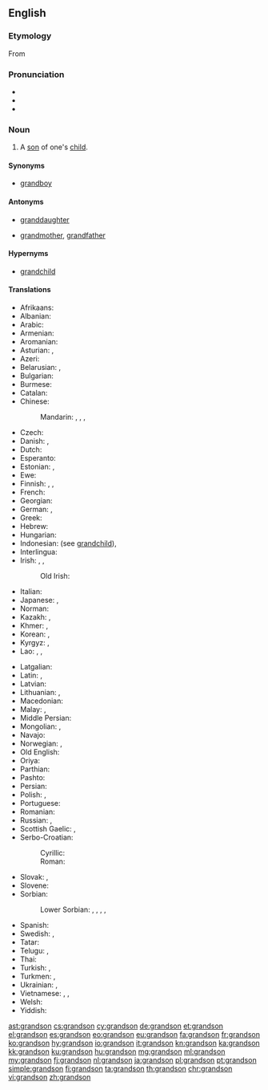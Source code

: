 ==English==

===Etymology===
From {{prefix|grand|son|lang=en}}

===Pronunciation===
* {{IPA|/ˈɡɹændsʌn/|lang=en}}
* {{audio|en-us-grandson.ogg|Audio (US)|lang=en}}
* {{hyphenation|grand|son|lang=en}}

===Noun===
{{en-noun}}

# A [[son]] of one's [[child]].

====Synonyms====
* [[grandboy]]

====Antonyms====
* {{qualifier|with regard to gender}} [[granddaughter]]
* {{qualifier|with regard to ancestry}} [[grandmother]], [[grandfather]]

====Hypernyms====
* [[grandchild]]

====Translations====
{{trans-top|son of one's child}}
* Afrikaans: {{t+|af|kleinseun}}
* Albanian: {{t|sq|nip|m}}
* Arabic: {{t|ar|حفيد|m|tr=ḥafīd}}
* Armenian: {{t|hy|թոռ}}
* Aromanian: {{t|rup|nipot|m}}
* Asturian: {{t+|ast|ñetu|m}}, {{t+|ast|nietu|m}}
* Azeri: {{t+|az|nəvə}}
* Belarusian: {{t|be|уну́к|m}}, {{t|be|ўнук|m}}
* Bulgarian: {{t+|bg|внук|m}}
* Burmese: {{t+|my|မြေး|tr=mre:}}
* Catalan: {{t+|ca|nét|m}}
* Chinese:
*: Mandarin: {{t|cmn|孫子|sc=Hani}}, {{t+|cmn|孙子|tr=sūnzi|sc=Hani}}, {{qualifier|daughter's son}} {{t+|cmn|外孫|sc=Hani}}, {{t+|cmn|外孙|tr=wàisūn|sc=Hani}}
* Czech: {{t+|cs|vnuk|m}}
* Danish: {{t+|da|sønnesøn}} {{qualifier|son's son}}, {{t+|da|dattersøn}} {{qualifier|daughter's son}}
* Dutch: {{t+|nl|kleinzoon|m}}
* Esperanto: {{t|eo|nepo}}
* Estonian: {{t|et|pojapoeg}}, {{t|et|tütrepoeg}}
* Ewe: {{t|ee|tɔgbuiyɔviŋutsu}}
* Finnish: {{t|fi|pojanpoika}}, {{t|fi|tyttärenpoika}}, {{t+|fi|lapsenlapsi}}
* French: {{t+|fr|petit-fils|m}}
* Georgian: {{t+|ka|შვილიშვილი|sc=Geor}}
* German: {{t+|de|Enkelsohn|m}}, {{t+|de|Enkel|m}}
* Greek: {{t+|el|εγγονός|m}}
* Hebrew: {{t+|he|נֶכֶד|m|tr=nekhed|sc=Hebr}}
* Hungarian: {{t+|hu|unoka}}
* Indonesian: (see [[grandchild]]), {{t+|id|cucu}}
* Interlingua: {{t|ia|granfilio}}
* Irish: {{t|ga|ó|m}}, {{qualifier|son’s son}} {{t|ga|[[mac]] [[mac|mic]]|m}}, {{qualifier|daughter’s son}} {{t|ga|[[mac]] [[iníne]]|m}}
*: Old Irish: {{t|sga|úa|m}}
* Italian: {{t+|it|nipote|m}}
* Japanese: {{t+|ja|孫息子|tr=まごむすこ, magomusuko}}, {{t+|ja|孫|tr=まご, mago}} {{qualifier|grandchild}}
* Norman: {{t|nrf|p'tit-fis|m}}
* Kazakh: {{t+|kk|немере|sc=Cyrl}}, {{t|kk|ер немере|sc=Cyrl}}
* Khmer: {{t|km|ចៅប្រុស|sc=Khmr|tr=chav proh}}, {{t|km|នត្តាប្រុស|sc=Khmr|tr=noattaa proh}}
* Korean: {{t+|ko|손자|tr=sonja}}, {{t|ko|외손자|tr=oesonja}} {{qualifier|daughter's son}}
* Kyrgyz: {{t|ky|мемире|sc=Cyrl}}, {{t|ky|небире|sc=Cyrl}}
* Lao: {{t|lo|ນັດດາ|sc=Laoo}}, {{t|lo|ຫລານ|sc=Laoo}}, {{t|lo|ຫລານຊາຍ|sc=Laoo}}
{{trans-mid}}
* Latgalian: {{t|ltg|unuks|m}}
* Latin: {{t+|la|nepōs|m}} {{qualifier|Classical}}, {{t|la|prōfīlius|m}} {{qualifier|Mediaeval}}
* Latvian: {{t|lv|mazdēls|m}}
* Lithuanian: {{t|lt|vaikaitis|m}}, {{t|lt|anūkas|m}}
* Macedonian: {{t|mk|внук|m}}
* Malay: {{t|ms|cucu lelaki}}, {{t|ms|cucu}}
* Middle Persian: {{t|pal|𐭭𐭯𐭩|tr=nab|sc=Phli}}
* Mongolian: {{t|mn|ач хүү|sc=Cyrl}}, {{t|mn|зээ хүү|sc=Cyrl}}
* Navajo: {{t|nv|hatsóí ashkiígíí}}
* Norwegian: {{t|no|sønnesønn}} {{qualifier|son's son}}, {{t|no|dattersønn}} {{qualifier|daughter's son}}
* Old English: {{t|ang|sunsunu}}
* Oriya: {{t|or|ନାତି|tr=nāti|sc=Orya}}
* Parthian: {{t|xpr|𐭐𐭅𐭇𐭓𐭉𐭐𐭅𐭇𐭓|tr=puhr-i-puhr|sc=Prti}} {{qualifier|son's son}}
* Pashto: {{t+|ps|لمسی|m|tr=lmasay}}
* Persian: {{t+|fa|نوه|tr=nave|sc=fa-Arab}}
* Polish: {{t+|pl|wnuk|m}}, {{t+|pl|wnuczek|m}} {{qualifier|little one}}
* Portuguese: {{t+|pt|neto|m}}
* Romanian: {{t+|ro|nepot}}
* Russian: {{t+|ru|внук|m}}, {{t+|ru|внучо́к|m}} {{qualifier|little one}}
* Scottish Gaelic: {{t+|gd|mac-mic|m}}, {{t|gd|mac-ighne|m}} {{qualifier|daughter's son}}
* Serbo-Croatian:
*: Cyrillic: {{t|sh|унук|m}}
*: Roman: {{t+|sh|unuk|m}}
* Slovak: {{t|sk|vnuk|m}}, {{t|sk|vnuk|m}}
* Slovene: {{t+|sl|vnuk|m}}
* Sorbian:
*: Lower Sorbian: {{qualifier|son’s son}} {{t|dsb|[[syn]]a [[syn]]|m}}, {{qualifier|son’s son}} {{t|dsb|[[synowy]] [[syn]]|m}}, {{qualifier|daughter’s son}} {{t|dsb|[[źowka|źowki]] [[syn]]|m}}, {{qualifier|daughter’s son}} {{t|dsb|[[źowcyny]] [[syn]]}}, {{qualifier|either son’s or daughter’s son}} {{t|dsb|źiśisyn|m}}
* Spanish: {{t+|es|nieto|m}}
* Swedish: {{t+|sv|sonson|c}} {{qualifier|son's son}}, {{t+|sv|dotterson|c}} {{qualifier|daughter's son}}
* Tatar: {{t+|tt|онык|sc=Cyrl}}
* Telugu: {{t+|te|మనుమడు|tr=manumaḍu}}, {{t+|te|పౌత్రుడు|tr=pautruḍu}}
* Thai: {{t|th|หลานชาย|tr=larn-chai}}
* Turkish: {{t|tr|erkek torun}}, {{t+|tr|torun}}
* Turkmen: {{t|tk|ogul agtyk}}, {{t+|tk|agtyk}}
* Ukrainian: {{t+|uk|ону́к|m}}, {{t+|uk|внук|m}}
* Vietnamese: {{t|vi|cháu trai}}, {{t|vi|cháu nội}} {{qualifier|son's son}}, {{t|vi|cháu ngoại}} {{qualifier|daughter's son}}
* Welsh: {{t|cy|ŵyr|m}}
* Yiddish: {{t|yi|גראַנסאַן|m|sc=Hebr}}
{{trans-bottom}}

{{catlangcode|en|Family|Male}}

[[ast:grandson]]
[[cs:grandson]]
[[cy:grandson]]
[[de:grandson]]
[[et:grandson]]
[[el:grandson]]
[[es:grandson]]
[[eo:grandson]]
[[eu:grandson]]
[[fa:grandson]]
[[fr:grandson]]
[[ko:grandson]]
[[hy:grandson]]
[[io:grandson]]
[[it:grandson]]
[[kn:grandson]]
[[ka:grandson]]
[[kk:grandson]]
[[ku:grandson]]
[[hu:grandson]]
[[mg:grandson]]
[[ml:grandson]]
[[my:grandson]]
[[fj:grandson]]
[[nl:grandson]]
[[ja:grandson]]
[[pl:grandson]]
[[pt:grandson]]
[[simple:grandson]]
[[fi:grandson]]
[[ta:grandson]]
[[th:grandson]]
[[chr:grandson]]
[[vi:grandson]]
[[zh:grandson]]